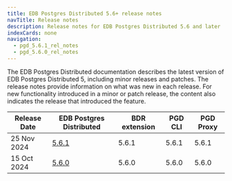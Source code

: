 ```yaml
---
title: EDB Postgres Distributed 5.6+ release notes
navTitle: Release notes
description: Release notes for EDB Postgres Distributed 5.6 and later
indexCards: none
navigation:
  - pgd_5.6.1_rel_notes
  - pgd_5.6.0_rel_notes
---
```



The EDB Postgres Distributed documentation describes the latest version of EDB Postgres Distributed 5, including minor releases and patches. The release notes provide information on what was new in each release. For new functionality introduced in a minor or patch release, the content also indicates the release that introduced the feature.


| Release Date | EDB Postgres Distributed | BDR extension | PGD CLI | PGD Proxy |
|---|---|---|---|---|
| 25 Nov 2024 | [5.6.1](./pgd_5.6.1_rel_notes) | 5.6.1 | 5.6.1 | 5.6.1 |
| 15 Oct 2024 | [5.6.0](./pgd_5.6.0_rel_notes) | 5.6.0 | 5.6.0 | 5.6.0 |
